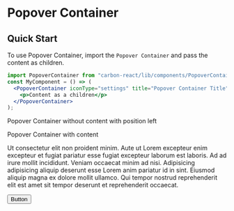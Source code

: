 
<Meta title="Design System/Popover Container" />

# Popover Container

## Quick Start

To use Popover Container, import the `Popover Container` and pass the content as children.

```jsx
import PopoverContainer from "carbon-react/lib/components/PopoverContainer";
const MyComponent = () => (
  <PopoverContainer iconType="settings" title="Popover Container Title">
    <p>Content as a children</p>
  </PopoverContainer>
);
```

Popover Container without content with position left

<Preview>
  <Story name="with position left"  parameters={{ info: { disable: true }}}>
    <div style={{marginLeft: '300px'}}>
      <PopoverContainer position="left" iconType="settings" title="Popover Container Title" />
    </div>
  </Story>
</Preview>

Popover Container with content

<Preview>
  <Story name="with simple content"  parameters={{ info: { disable: true }}}>
    <div style={{minHeight: '280px'}}>
      <PopoverContainer iconType="settings" title="Popover Container Title">
      <p>Ut consectetur elit non proident minim. 
        Aute ut Lorem excepteur enim excepteur et fugiat pariatur esse fugiat excepteur laborum est laboris. 
        Ad ad irure mollit incididunt. Veniam occaecat minim ad nisi. Adipisicing adipisicing aliquip deserunt esse Lorem anim pariatur id in sint. 
        Eiusmod aliquip magna ex dolore mollit ullamco. 
        Qui tempor nostrud reprehenderit elit est amet sit tempor deserunt et reprehenderit occaecat.
        </p>
        <Button>Button</Button>
    </PopoverContainer>
    </div>
  </Story>
</Preview>

<Props of={PopoverContainer} />
